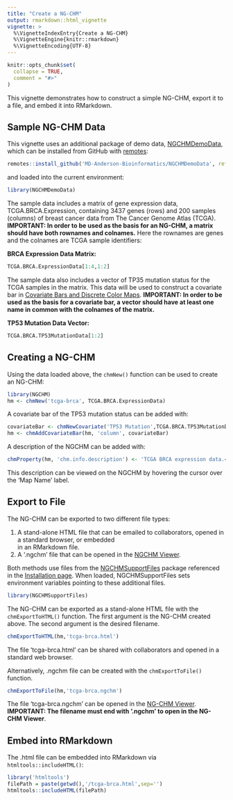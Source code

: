 ```yaml
---
title: "Create a NG-CHM"
output: rmarkdown::html_vignette
vignette: >
  %\VignetteIndexEntry{Create a NG-CHM}
  %\VignetteEngine{knitr::rmarkdown}
  %\VignetteEncoding{UTF-8}
---
```


```r
knitr::opts_chunk$set(
  collapse = TRUE,
  comment = "#>"
)
```

This vignette demonstrates how to construct a simple NG-CHM, export it to a file, and embed it into RMarkdown.

## Sample NG-CHM Data

This vignette uses an additional package of demo data, [NGCHMDemoData](https://github.com/MD-Anderson-Bioinformatics/NGCHMDemoData), 
which can be installed from GitHub with [remotes](https://cran.r-project.org/web/packages/remotes/index.html"):

```r
remotes::install_github('MD-Anderson-Bioinformatics/NGCHMDemoData', ref='main')
```

and loaded into the current environment:

```r
library(NGCHMDemoData)
```

The sample data includes a matrix of gene expression data, TCGA.BRCA.Expression, containing 3437 genes (rows) and 200 samples 
(columns) of breast cancer data from The Cancer Genome Atlas (TCGA). **IMPORTANT: In order to be used as the basis for an NG-CHM, a matrix should have both
rownames and colnames.** Here the rownames are genes and the colnames are TCGA sample identifiers:

**BRCA Expression Data Matrix:**

```r
TCGA.BRCA.ExpressionData[1:4,1:2]
```

The sample data also includes a vector of TP35 mutation status for the TCGA samples in the matrix. This 
data will be used to construct a covariate bar in 
[Covariate Bars and Discrete Color Maps](covariate-bars-and-discrete-color-maps.html). 
**IMPORTANT: In order to be used as the basis for a covariate bar,
a vector should have at least one name in common with the colnames of the matrix.**

**TP53 Mutation Data Vector:**

```r
TCGA.BRCA.TP53MutationData[1:2]
```

## Creating a NG-CHM

Using the data loaded above, the `chmNew()` function can be used to create an NG-CHM:

```r
library(NGCHM)
hm <- chmNew('tcga-brca', TCGA.BRCA.ExpressionData)
```

A covariate bar of the TP53 mutation status can be added with:

```r
covariateBar <- chmNewCovariate('TP53 Mutation',TCGA.BRCA.TP53MutationData)
hm <- chmAddCovariateBar(hm, 'column', covariateBar)
```

A description of the NGCHM can be added with:

```r
chmProperty(hm, 'chm.info.description') <- 'TCGA BRCA expression data.<br><br>This data is from the NGCHM Demo Data R package, for use in NGCHM vignettes and examples.' 
```

This description can be viewed on the NGCHM by hovering the cursor over the 'Map Name' label.

## Export to File

The NG-CHM can be exported to two different file types:

1. A stand-alone HTML file that can be emailed to collaborators, opened in a standard browser, or embedded  
   in an RMarkdown file.
2. A '.ngchm' file that can be opened in the [NGCHM Viewer](https://www.ngchm.net/Downloads/ngChmApp.html).

Both methods use files from the [NGCHMSupportFiles](https://github.com/MD-Anderson-Bioinformatics/NGCHMSupportFiles) package 
referenced in the [Installation page](Installation.html). When loaded, NGCHMSupportFiles 
sets environment variables pointing to these additional files.

```r
library(NGCHMSupportFiles)
```

The NG-CHM can be exported as a stand-alone HTML file with the `chmExportToHTML()` function.
The first argument is the NG-CHM created above. The second argument is the desired filename.

```r
chmExportToHTML(hm,'tcga-brca.html')
```

The file 'tcga-brca.html' can be shared with collaborators and opened in a standard web browser.

Alternatively, .ngchm file can be created with the `chmExportToFile()` function.


```r
chmExportToFile(hm,'tcga-brca.ngchm')
```

The file 'tcga-brca.ngchm' can be opened in the [NG-CHM Viewer](https://www.ngchm.net/Downloads/ngChmApp.html). 
**IMPORTANT: The filename must end with '.ngchm' to open in the NG-CHM Viewer**. 


## Embed into RMarkdown

The .html file can be embedded into RMarkdown via `htmltools::includeHTML()`:

```r
library('htmltools')
filePath = paste(getwd(),'/tcga-brca.html',sep='')
htmltools::includeHTML(filePath)
```



